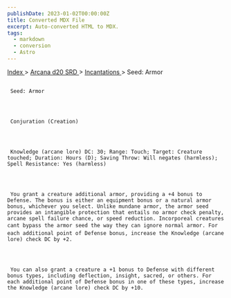 ```yaml
---
publishDate: 2023-01-02T00:00:00Z
title: Converted MDX File
excerpt: Auto-converted HTML to MDX.
tags:
  - markdown
  - conversion
  - Astro
---
```







[
      Index
     ](-index)
     >
     [
      Arcana d20 SRD
     ](arcana-d20-srd-index)
     >
     [
      Incantations
     ](arcana-d20-srd-incantations-index)
     > Seed: Armor
    





## 
     Seed: Armor
    



     Conjuration (Creation)
    



     Knowledge (arcane lore) DC: 30; Range: Touch; Target: Creature touched; Duration: Hours (D); Saving Throw: Will negates (harmless); Spell Resistance: Yes (harmless)
    



     You grant a creature additional armor, providing a +4 bonus to Defense. The bonus is either an equipment bonus or a natural armor bonus, whichever you select. Unlike mundane armor, the armor seed provides an intangible protection that entails no armor check penalty, arcane spell failure chance, or speed reduction. Incorporeal creatures cant bypass the armor seed the way they can ignore normal armor. For each additional point of Defense bonus, increase the Knowledge (arcane lore) check DC by +2.
    



     You can also grant a creature a +1 bonus to Defense with different bonus types, including deflection, insight, sacred, or others. For each additional point of Defense bonus in one of these types, increase the Knowledge (arcane lore) check DC by +10.
    




